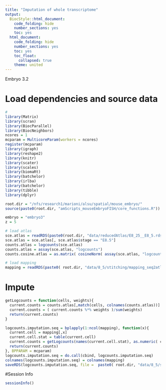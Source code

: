 ```yaml
---
title: "Imputation of whole transcriptome"
output:
  BiocStyle::html_document:
    code_folding: hide
    number_sections: yes
    toc: yes  
  html_document:
    code_folding: hide
    number_sections: yes
    toc: yes
    toc_float:
      collapsed: true
    theme: united
---
```


Embryo 3.2

# Load dependencies and source data

```r

#
library(Matrix)
library(scran)
library(BiocParallel)
library(BiocNeighbors)
ncores = 1
mcparam = MulticoreParam(workers = ncores)
register(mcparam)
library(igraph)
library(reshape2)
library(knitr)
library(scater)
library(scales)
library(biomaRt)
library(batchelor)
library(irlba)
library(batchelor)
library(tibble)
library(dplyr)

root.dir = "/nfs/research1/marioni/alsu/spatial/mouse_embryo/"
source(paste0(root.dir, "amScripts_mouseEmbryoFISH/core_functions.R"))

embryo = "embryo3"
z = 5

# load atlas 
sce.atlas = readRDS(paste0(root.dir, "data/reducedAtlas/E8_25__E8_5.rds"))
sce.atlas = sce.atlas[, sce.atlas$stage == "E8.5"]
counts.atlas = logcounts(sce.atlas)
counts.atlas = assay(sce.atlas, "logcounts")
counts.cosine.atlas = as.matrix( cosineNorm( assay(sce.atlas, "logcounts")))

# load mapping
mapping = readRDS(paste0( root.dir, "data/8_5/stitching/mapping_seq2atlas_" , embryo , "z" , z , "_libsize.rds"))

```

# Impute

```r


getLogcounts = function(cells, weights){ 
  current.counts = counts.atlas[,match(cells, colnames(counts.atlas))] 
  current.counts = ( current.counts %*% weights )/sum(weights)
  return(current.counts) 
} 

logcounts.imputation.seq = bplapply(1:ncol(mapping), function(x){
  current.cell = mapping[,x]
  current.cell.stat = table(current.cell)
  current.counts = getLogcounts(names(current.cell.stat), as.numeric( current.cell.stat )) 
  return(current.counts)
}, BPPARAM = mcparam)
logcounts.imputation.seq = do.call(cbind, logcounts.imputation.seq)
colnames(logcounts.imputation.seq) = colnames(mapping)
saveRDS(logcounts.imputation.seq, file =  paste0( root.dir, "data/8_5/stitching/imputation/imputation_seq2atlas_logcounts_" , embryo , "z" , z , ".rds"))


```



#Session Info

```r

sessionInfo()

```
